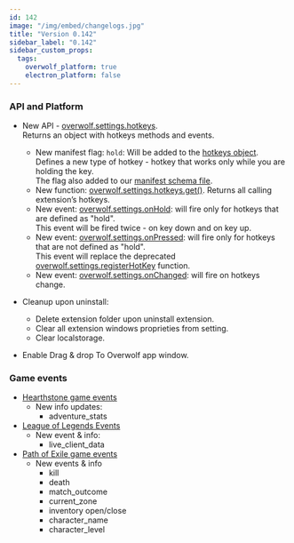 ```yaml
---
id: 142
image: "/img/embed/changelogs.jpg"
title: "Version 0.142"
sidebar_label: "0.142"
sidebar_custom_props:
  tags:
    overwolf_platform: true
    electron_platform: false
---
```


### API and Platform

* New API - [overwolf.settings.hotkeys](/api/settings/hotkeys).  
  Returns an object with hotkeys methods and events.
  * New manifest flag: `hold`: Will be added to the [hotkeys object](/api/manifest#hotkeys).  
    Defines a new type of hotkey - hotkey that works only while you are holding the key.  
    The flag also added to our [manifest schema file](https://github.com/overwolf/community-gists/blob/master/overwolf-manifest-schema.json).  
  * New function: [overwolf.settings.hotkeys.get()](/api/settings/hotkeys#getcallback). Returns all calling extension’s hotkeys.
  * New event: [overwolf.settings.onHold](/api/settings/hotkeys#onhold): will fire only for hotkeys that are defined as "hold".  
    This event will be fired twice - on key down and on key up.
  * New event: [overwolf.settings.onPressed](/api/settings/hotkeys#onpressed): will fire only for hotkeys that are not defined as "hold".  
    This event will replace the deprecated [overwolf.settings.registerHotKey](/api/settings#registerhotkeyactionid-callback) function.    
  * New event: [overwolf.settings.onChanged](/api/settings/hotkeys#onchanged):  will fire on hotkeys change. 

* Cleanup upon uninstall:
  * Delete extension folder upon uninstall extension.
  * Clear all extension windows proprieties from setting.
  * Clear localstorage.
* Enable Drag & drop To Overwolf app window.

### Game events

* [Hearthstone game events](/api/game-data/supported-games/hearthstone#docsNav)
  * New info updates:
    * adventure_stats
* [League of Legends Events](/api/game-data/supported-games/league-of-legends)
  * New event & info:
    * live_client_data
* [Path of Exile game events](/api/game-data/supported-games/path-of-exile)
  * New events & info
    * kill
    * death
    * match_outcome
    * current_zone
    * inventory open/close
    * character_name
    * character_level
    

